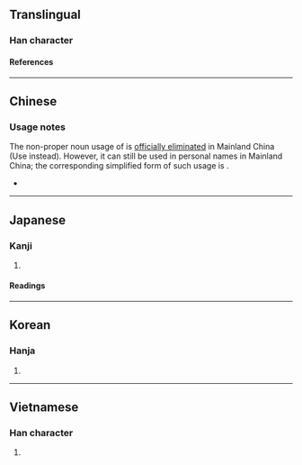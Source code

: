{{character info/new}}
==Translingual==

===Han character===
{{Han char|rn=19|rad=力|as=11|sn=13|four=54827|canj=QCKS|ids=⿰責力}}

====References====
{{Han ref|kx=0149.050|dkj=02423|dj=0336.120|hdz=10377.020|uh=52E3}}

----

==Chinese==
{{zh-see|績|v|[[achievement]]; [[accomplishment]]}}

===Usage notes===
The non-proper noun usage of {{lang|zh|勣}} is [[:wikisource:zh:通用规范汉字表|officially eliminated]] in Mainland China (Use {{zh-l|绩}} instead). However, it can still be used in personal names in Mainland China; the corresponding simplified form of such usage is {{zh-l|𪟝}}.
* {{zh-x|@^傅.^懋勣{jì/‐jī}|{{w|Fu Maoji}}}}

----

==Japanese==

===Kanji===
{{ja-kanji|grade=|rs=力11}}

# {{rfdef|ja|sort=力11}}

====Readings====
{{ja-readings
|on=せき, しゃく
|kun=いさお
}}

----

==Korean==

===Hanja===
{{ko-hanja|적}}

# {{rfdef|ko|sort=力11}}

----

==Vietnamese==

===Han character===
{{vi-readings|reading=[[tích]]|rs=力11}}

# {{rfdef|vi|sort=力11}}